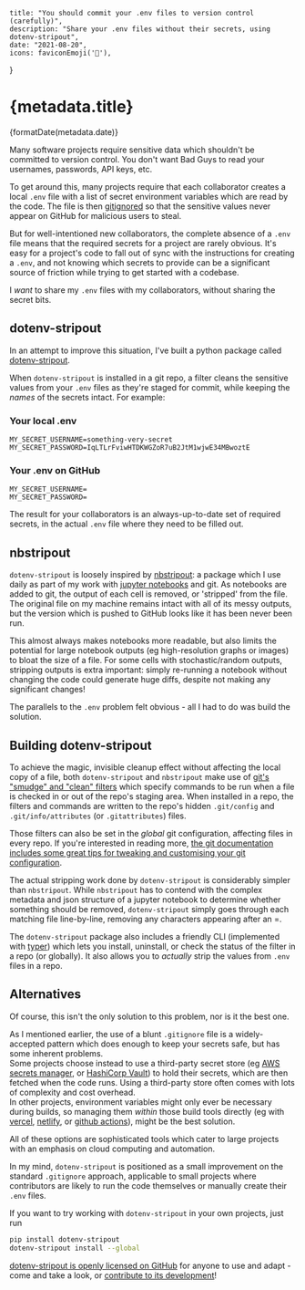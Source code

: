 
    title: "You should commit your .env files to version control (carefully)",
    description: "Share your .env files without their secrets, using dotenv-stripout",
    date: "2021-08-20",
    icons: faviconEmoji('🙊'),
}

# {metadata.title}

<time dateTime={metadata.date}>{formatDate(metadata.date)}</time>

Many software projects require sensitive data which shouldn't be committed to version control. You don't want Bad Guys to read your usernames, passwords, API keys, etc.

To get around this, many projects require that each collaborator creates a local `.env` file with a list of secret environment variables which are read by the code. The file is then [gitignored](https://git-scm.com/docs/gitignore) so that the sensitive values never appear on GitHub for malicious users to steal.

But for well-intentioned new collaborators, the complete absence of a `.env` file means that the required secrets for a project are rarely obvious. It's easy for a project's code to fall out of sync with the instructions for creating a `.env`, and not knowing which secrets to provide can be a significant source of friction while trying to get started with a codebase.

I _want_ to share my `.env` files with my collaborators, without sharing the secret bits.

## dotenv-stripout

In an attempt to improve this situation, I've built a python package called [dotenv-stripout](https://github.com/harrisonpim/dotenv-stripout).

When `dotenv-stripout` is installed in a git repo, a filter cleans the sensitive values from your `.env` files as they're staged for commit, while keeping the _names_ of the secrets intact. For example:

### Your local .env

```plaintext
MY_SECRET_USERNAME=something-very-secret
MY_SECRET_PASSWORD=IqLTLrFviwHTDKWGZoR7uB2JtM1wjwE34MBwoztE
```


### Your .env on GitHub

```plaintext
MY_SECRET_USERNAME=
MY_SECRET_PASSWORD=
```

The result for your collaborators is an always-up-to-date set of required secrets, in the actual `.env` file where they need to be filled out.

## nbstripout

`dotenv-stripout` is loosely inspired by [nbstripout](https://github.com/kynan/nbstripout): a package which I use daily as part of my work with [jupyter notebooks](https://jupyter.org/) and git. As notebooks are added to git, the output of each cell is removed, or 'stripped' from the file. The original file on my machine remains intact with all of its messy outputs, but the version which is pushed to GitHub looks like it has been never been run.

This almost always makes notebooks more readable, but also limits the potential for large notebook outputs (eg high-resolution graphs or images) to bloat the size of a file. For some cells with stochastic/random outputs, stripping outputs is extra important: simply re-running a notebook without changing the code could generate huge diffs, despite not making any significant changes!

The parallels to the `.env` problem felt obvious - all I had to do was build the solution.

## Building dotenv-stripout

To achieve the magic, invisible cleanup effect without affecting the local copy of a file, both `dotenv-stripout` and `nbstripout` make use of [git's "smudge" and "clean" filters](https://git-scm.com/book/en/v2/Customizing-Git-Git-Attributes) which specify commands to be run when a file is checked in or out of the repo's staging area. When installed in a repo, the filters and commands are written to the repo's hidden `.git/config` and `.git/info/attributes` (or `.gitattributes`) files.

Those filters can also be set in the _global_ git configuration, affecting files in every repo. If you're interested in reading more, [the git documentation includes some great tips for tweaking and customising your git configuration](https://git-scm.com/book/en/v2/Customizing-Git-Git-Configuration).

The actual stripping work done by `dotenv-stripout` is considerably simpler than `nbstripout`. While `nbstripout` has to contend with the complex metadata and json structure of a jupyter notebook to determine whether something should be removed, `dotenv-stripout` simply goes through each matching file line-by-line, removing any characters appearing after an \=.

The `dotenv-stripout` package also includes a friendly CLI (implemented with [typer](https://github.com/tiangolo/typer)) which lets you install, uninstall, or check the status of the filter in a repo (or globally). It also allows you to _actually_ strip the values from `.env` files in a repo.

## Alternatives

Of course, this isn't the only solution to this problem, nor is it the best one.

As I mentioned earlier, the use of a blunt `.gitignore` file is a widely-accepted pattern which does enough to keep your secrets safe, but has some inherent problems.  
Some projects choose instead to use a third-party secret store (eg [AWS secrets manager](https://aws.amazon.com/secrets-manager/), or [HashiCorp Vault](https://www.hashicorp.com/products/vault/secrets-management)) to hold their secrets, which are then fetched when the code runs. Using a third-party store often comes with lots of complexity and cost overhead.  
In other projects, environment variables might only ever be necessary during builds, so managing them _within_ those build tools directly (eg with [vercel](https://vercel.com/docs/environment-variables), [netlify](https://docs.netlify.com/configure-builds/environment-variables/), or [github actions](https://docs.github.com/en/actions/reference/environment-variables)), might be the best solution.

All of these options are sophisticated tools which cater to large projects with an emphasis on cloud computing and automation.

In my mind, `dotenv-stripout` is positioned as a small improvement on the standard `.gitignore` approach, applicable to small projects where contributors are likely to run the code themselves or manually create their `.env` files.

If you want to try working with `dotenv-stripout` in your own projects, just run

```sh
pip install dotenv-stripout
dotenv-stripout install --global
```


[dotenv-stripout is openly licensed on GitHub](https://github.com/harrisonpim/dotenv-stripout) for anyone to use and adapt - come and take a look, or [contribute to its development](https://github.com/harrisonpim/dotenv-stripout/blob/main/CONTRIBUTING.md)!

